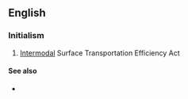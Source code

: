 ==English==

===Initialism===
{{rfc-header|Initialism}}
{{head|en|initialism}}

# {{label|en|US|legal}} [[intermodal|Intermodal]] Surface Transportation Efficiency Act

====See also====
* {{pedialite}}